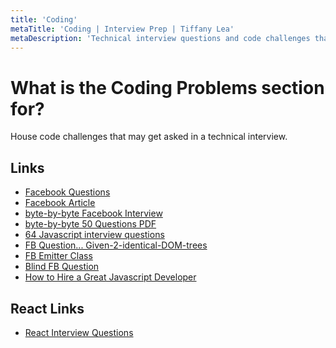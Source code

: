 ```yaml
---
title: 'Coding'
metaTitle: 'Coding | Interview Prep | Tiffany Lea'
metaDescription: 'Technical interview questions and code challenges that may get asked in a technical interview'
---
```


# What is the Coding Problems section for?

House code challenges that may get asked in a technical interview.

## Links

- [Facebook Questions](https://www.pathrise.com/companies/facebook)
- [Facebook Article](https://www.facebook.com/notes/facebook-engineering/get-that-job-at-facebook/10150964382448920/)
- [byte-by-byte Facebook Interview](https://www.byte-by-byte.com/facebook-interview/)
- [byte-by-byte 50 Questions PDF](https://www.byte-by-byte.com/wp-content/uploads/2019/12/50-Coding-Interview-Questions-V2.pdf)
- [64 Javascript interview questions](https://www.pathrise.com/guides/64-javascript-interview-questions-from-top-tech-companies-to-practice/)
- [FB Question... Given-2-identical-DOM-trees](https://www.glassdoor.com/Interview/Given-2-identical-DOM-trees-but-not-equal-and-one-element-of-the-first-DOM-tree-how-would-you-find-this-element-in-the-s-QTN_1793082.htm)
- [FB Emitter Class](https://www.glassdoor.com/Interview/Write-an-emitter-class-emitter-new-Emitter-1-Support-subscribing-to-events-sub-emitter-subscribe-eve-QTN_1793084.htm)
- [Blind FB Question](https://www.teamblind.com/post/Facebook-Front-end-System-Design-Interview-qz4m777Y)
- [How to Hire a Great Javascript Developer](https://www.toptal.com/javascript#hiring-guide)

## React Links

- [React Interview Questions](https://www.sitepoint.com/react-interview-questions-solutions/)
